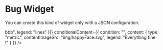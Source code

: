 
<Meta 
  title="Configuration|Widget/Code quality"
/>

                 
<Anchor storyId="configuration-widget-pure--default-story" />


# Bug Widget

You can create this kind of widget only with a JSON configuration.



<Preview>
  <Story
    decorators={[withKnobs]}
    name="sample-1"
    parameters={{
      width: "80%",
      height: "40%",
      info: ""
    }}>
    <Resizable width={500} height={200}>
      <PureWidget
        title="Sonar metrics"
        layout="mosaic"
        dataSourceField1={42000}
        dataSourceField2={112}
        dataSourceField3={76}
        content={[{
          type: "metric",
          value: "${dataSourceField1}",
          legend: "lines"
        },{
          type: "metric",
          value: "${dataSourceField2}",
          legend: "violations",
          thresholds: {
            bad: 100,
            avg: 10,
            good: 0
          }
        },{
           type: "metric",
           value: "${dataSourceField3}",
           content: "${value}%",
           legend: "coverage",
           thresholds: {
             good: 75,
             avg: 50,
             bad: 0
           }
         }]}
      />
    </Resizable>
  </Story>
</Preview>



<Preview>
  <Story
    decorators={[withKnobs]}
    name="sample-2"
    parameters={{
      width: "80%",
      height: "40%",
      info: ""
    }}>
    <Resizable width={500} height={200}>
      <PureWidget
        title="Sonar metrics"
        layout="mosaic"
        dataSourceField1={42000}
        dataSourceField2={112}
        dataSourceField3={76}
        content={[{
          type: "metric",
          content: "aaa<br/>bbb",
          legend: "lines"
        }]}
        conditionalContent={{
          condition: "",
          content: {
            type: "metric",
            contentImageSrc: "img/happyFace.svg",
            legend: "Everything fine !"
          }
        }}
      />
    </Resizable>
  </Story>
</Preview>
